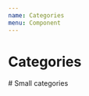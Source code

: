 ```yaml
---
name: Categories
menu: Component
---
```


# Categories

<Playground>
  <Categories>
    <Cell>
      <Category
        icon="https://rawgit.com/SocialGouv/code-du-travail-html/master/docs/assets/icons/handshake.svg"
        title="Embauche et contrat"
        text="c'est trop bien le texte"
      />
    </Cell>
    <Cell>
      <Category
        icon="https://rawgit.com/SocialGouv/code-du-travail-html/master/docs/assets/icons/time.svg"
        title="Durée de travail et congés"
      />
    </Cell>
    <Cell>
      <Category
        icon="https://rawgit.com/SocialGouv/code-du-travail-html/master/docs/assets/icons/coins.svg"
        title="Rémunération"
      />
    </Cell>
    <Cell>
      <Category
        icon="https://rawgit.com/SocialGouv/code-du-travail-html/master/docs/assets/icons/shield.svg"
        title="Santé et sécurité"
      />
    </Cell>
  </Categories>
  # Small categories
  <Categories>
    <Cell>
      <Category
        small
        icon="https://rawgit.com/SocialGouv/code-du-travail-html/master/docs/assets/icons/handshake.svg"
        title="Embauche et contrat"
       />
    </Cell>
    <Cell>
      <Category
        small
        icon="https://rawgit.com/SocialGouv/code-du-travail-html/master/docs/assets/icons/time.svg"
        title="Durée de travail et congés"
      />
    </Cell>
    <Cell>
      <Category
        small
        icon="https://rawgit.com/SocialGouv/code-du-travail-html/master/docs/assets/icons/coins.svg"
        title="Rémunération"
      />
    </Cell>
    <Cell>
      <Category
        small
        icon="https://rawgit.com/SocialGouv/code-du-travail-html/master/docs/assets/icons/shield.svg"
        title="Santé et sécurité"
      />
    </Cell>
  </Categories>
</Playground>

<Props of={Category} />
